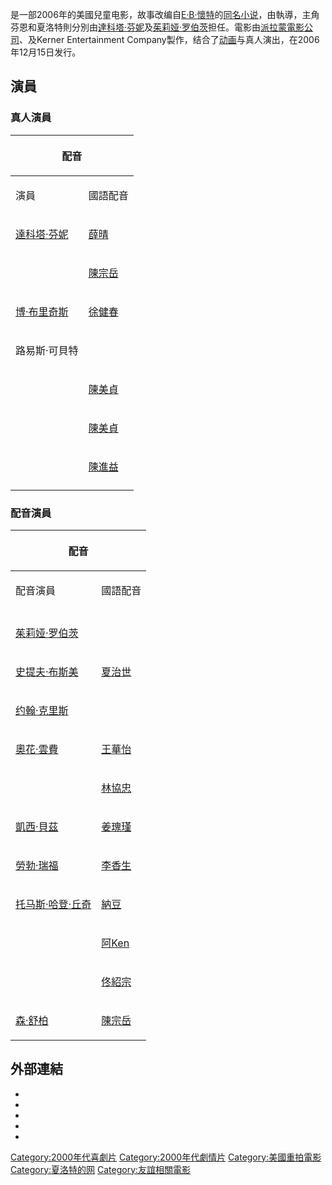 {{noteTA
|T=zh-hk:莎樂的神奇網網; zh-cn:夏洛特的网; zh-tw:夏綠蒂的網;
|G1=Show
|1=zh-hk:莎樂的神奇網網; zh-cn:夏洛特的网; zh-tw:夏綠蒂的網;
|2=zh-hk:莎樂; zh-cn:夏洛特; zh-tw:夏綠蒂;
|3=zh-tw:韋柏; zh-cn:韦伯; zh-hk:韋寶;
|4=zh-hk:阿頓; zh-cn:坦伯顿; zh-tw:坦伯頓;
|5=zh:芬恩; zh-hk:芬兒;
|6=zh-cn:奥普拉·温弗里; zh-hk:奧花·雲費; zh-tw:歐普拉·溫芙蕾;
}}
{{Infobox_Film
| name           = 夏洛特的网
| original_name  = ''Charlotte's Web''
| image          = Charlottes Web poster.jpg
| director       = {{link-en|加利·雲尼克|Gary Winick}}
| producer       = {{link-en|喬丹·克納|Jordan Kerner}}
| screenplay     = {{link-en|蘇珊娜·葛蘭特|Susannah Grant}}<br />{{link-en|凱瑞·柯克帕特里克|Karey Kirkpatrick}}
| based_on       = 《[[夏綠蒂的網_(小說)|夏綠-{}-蒂的網]]》<br />''Charlotte's Web''<br />作者：[[E·B·懷特|E·B·懷特]]
| narrator       = [[森·舒柏|森·舒柏]]
| starring       = [[達科塔·芬妮|達科塔·芬妮]]<br />[[茱莉亞·羅拔絲|茱莉亞·羅拔絲]]<br />[[史提夫·布斯美|史提夫·布斯美]]<br />[[約翰·克里斯|約翰·克里斯]]<br />[[奧花·雲費|奧花·雲費]]<br />{{link-en|塞德里克·凱爾斯|Cedric the Entertainer}}<br />[[嘉菲·比絲|嘉菲·比絲]]<br />[[芮芭·麥克伊泰|芮芭·麥克伊泰]]<br />[[羅拔·烈福|羅拔·烈福]]<br />[[托馬斯·哈登·丘奇|托馬斯·哈登·丘奇]]<br />{{link-en|安德烈3000|André 3000|安德烈·班傑明}}
| music          = [[丹尼·葉夫曼|丹尼·葉夫曼]]
| cinematography = [[薜密斯·麥加域|薜密斯·麥加域]]
| editing        = {{link-en|Susan Littenberg|Susan Littenberg}}<br />Sabrina Plisco
| studio         = Kerner Entertainment Company<br />{{link-en|Walden Media|Walden Media}}<br />{{link-en|Nickelodeon Movies|Nickelodeon Movies}}
| distributor    = [[派拉蒙電影公司|派拉蒙電影公司]]
| released       = {{start date|2006|12|7}}{{flagicon|AUS}} <br />{{start date|2006|12|15}}{{flagicon|USA}}<br />{{start date|2007|2|9}}{{flagicon|UK}}
| runtime        = 97分鐘
| country        = {{美國電影產地}}
| language       = 英語
| cn_name = 夏洛特的网
| hk_name = 莎樂的神奇網網
| tw_name = 夏綠蒂的網
}}
{{作品名稱|name=''Charlotte's Web''|hk=莎樂的神奇網網|tw=夏綠蒂的網|cn=夏洛特的网}}是一部2006年的美國兒童电影，故事改编自[[E·B·懷特|E·B·懷特]]的[[夏洛特的网|同名小说]]，由{{link-en|加利·雲尼克|Gary Winick}}執導，主角芬恩和夏洛特則分別由[[達科塔·芬妮|達科塔·芬妮]]及[[茱莉娅·罗伯茨|茱莉娅·罗伯茨]]担任。電影由[[派拉蒙電影公司|派拉蒙電影公司]]、{{link-en|Walden Media|Walden Media}}及Kerner Entertainment Company製作，结合了[[动画|动画]]与真人演出，在2006年12月15日发行。

== 演員 ==
=== 真人演員 ===
{| class="wikitable"
!colspan=3|配音
!rowspan=2|角色
|-
!演員
!國語配音
!粵語配音
|-
|[[達科塔·芬妮|達科塔·芬妮]]
|[[薛晴|薛晴]]
|
|芬兒·艾瑞博（Fern Arable）
|-
|{{link-en|凱文·安德森 (演員)|Kevin Anderson (actor)|凱文·安德森}}
|[[陳宗岳|陳宗岳]]
|
|約翰·艾瑞博（John Arable）
|-
|[[博·布里奇斯|博·布里奇斯]]
|[[徐健春|徐健春]]
|
|多里安醫生（Dr. Dorian）
|-
|路易斯·可貝特
|
|
|艾弗利·艾瑞博（Avery Arable）
|-
|{{link-en|艾絲·戴維斯|Essie Davis}}
|[[陳美貞|陳美貞]]
|
|艾瑞博太太（Mrs. Arable）
|-
|{{link-en|西歐伯翰·法隆·霍甘|Siobhan Fallon Hogan}}
|[[陳美貞|陳美貞]]
|
|艾蒂絲·扎克曼（Edith Zuckerman）
|-
|{{link-en|蓋瑞·巴薩拉巴|Gary Basaraba}}
|[[陳進益|陳進益]]
|
|霍曼·扎克斯（Homer Zuckerman）
|-
|{{link-en|奈特·穆尼|Nate Mooney}}
|
|
|盧維（Lurvy）
|}

=== 配音演員 ===
{| class="wikitable"
!colspan=3|配音
!rowspan=2|角色
|-
!配音演員
!國語配音
!粵語配音
|-
|{{link-en|多米尼克·史考特·凱|Dominic Scott Kay}}
|
|
|小豬韋伯（Wilbur the Pig）
|-
|[[茱莉娅·罗伯茨|茱莉娅·罗伯茨]]
|
|[[毛舜筠|毛舜筠]]
|夏綠蒂·A·卡瓦蒂卡（Charlotte A. Cavatica）
|-
|[[史提夫·布斯美|史提夫·布斯美]]
|[[夏治世|夏治世]]
|
|老鼠田普頓（Templeton the Rat）
|-
|[[约翰·克里斯|约翰·克里斯]]
|
|
|綿羊山姆（Samuel the Sheep）
|-
|[[奧花·雲費|奧花·雲費]]
|[[王華怡|王華怡]]
|
|格西鵝（Gussie the Goose）
|-
|{{link-en|塞德里克·凱爾斯|Cedric the Entertainer}}
|[[林協忠|林協忠]]
|
|格力鵝（Golly the Gander）
|-
|[[凱西·貝茲|凱西·貝茲]]
|[[姜瑰瑾|姜瑰瑾]]
|
|比奇牛（Bitsy the Cow）
|-
|[[勞勃·瑞福|勞勃·瑞福]]
|[[李香生|李香生]]
|
|伊克馬（Ike the Horse）
|-
|[[托马斯·哈登·丘奇|托马斯·哈登·丘奇]]
|[[納豆_(藝人)|納豆]]
|
|布克斯烏鴉（Brooks the Crow）
|-
|{{link-en|安德烈3000|André 3000|安德烈·班傑明}}
|[[林暐恆|阿Ken]]
|
|伊爾烏鴉（Elwyn the Crow）
|-
|{{link-en|艾伯罕·本魯比|Abraham Benrubi}}
|[[佟紹宗|佟紹宗]]
|
|大叔（Uncle）
|-
|[[森·舒柏|森·舒柏]]
|[[陳宗岳|陳宗岳]]
|
|旁白（The Narrator）
|}

== 外部連結 ==
* {{imdb title|0413895|title=夏洛特的网}}
* {{Amg movie|318186}}
* {{mojo title|charlottesweb}}
* {{Rotten-tomatoes|charlottes_web}}
* {{Metacritic film|charlottes-web}}

{{Charlotte's Web}}
{{DEFAULTSORT:Charlotte's Web}}
[[Category:2000年代喜劇片|Category:2000年代喜劇片]]
[[Category:2000年代劇情片|Category:2000年代劇情片]]
[[Category:美國重拍電影|Category:美國重拍電影]]
[[Category:夏洛特的网|Category:夏洛特的网]]
[[Category:友誼相關電影|Category:友誼相關電影]]